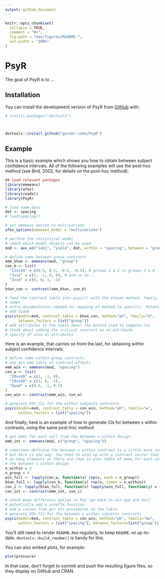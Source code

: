 ```yaml
---
output: github_document
---
```


<!-- README.md is generated from README.Rmd. Please edit that file -->

```r
knitr::opts_chunk$set(
  collapse = TRUE,
  comment = "#>",
  fig.path = "man/figures/README-",
  out.width = "100%"
)
```

# PsyR

<!-- badges: start -->
<!-- badges: end -->

The goal of PsyR is to ...

## Installation

You can install the development version of PsyR from [GitHub](https://github.com/) with:

``` r
# install.packages("devtools")



devtools::install_github("garner-code/PsyR")
```

## Example

This is a basic example which shows you how to obtain between subject confidence 
intervals. All of the following examples will use the post-hoc method 
(see Bird, 2002, for details on the post-hoc method):

```r

## load relevant packages
library(emmeans)
library(afex)
library(readxl)
library(PsyR)

# load some data
dat <- spacing
# load(spacing)?

# set emmeans option to multivariate
afex_options(emmeans_model = "multivariate")

# perform the statistical model
# check which model objects can be used
mod <- aov_ez("subj", "yield", dat, within = "spacing", between = "group")

# define some between group contrasts
emm_btwn <- emmeans(mod, "group")
con_b <- list(
  "12vs34" = c(0.5, 0.5, -0.5, -0.5), # groups 1 & 2 vs groups 3 & 4
  "1vs2" = c(1, -1, 0, 0), # and so on...
  "3vs4" = c(0, 0, 1, -1)
)
btwn_con <- contrast(emm_btwn, con_b)

# feed the contrast table into psyci() with the chosen method, family, and factor
# names
# extra documentation needed re: mapping of method to specific. Potentially
# add Sidak
psyci(model=mod, contrast_table = btwn_con, method="ph", family="b", 
      between_factors = list("group"))
# add attributes to the table about the method used to compute CIs
# think about adding the critical constant as an attribute
# specify df also as attributes

```


Here is an example, that carries on from the last, for obtaining within subject 
confidence intervals:

```r

# define some within group contrasts.
# and get emm table of contrast effects
emm_win <- emmeans(mod, "spacing")
con_w <- list(
  "20vs40" = c(1, -1, 0),
  "20vs60" = c(1, 0, -1),
  "Quad" = c(0.5, -1, 0.5)
)
con_win <- contrast(emm_win, con_w)

# generate 95% CIs for the within subjects contrasts
psyci(model=mod, contrast_table = con_win, method="ph", family="w", 
      within_factors = list("spacing"))


```

And finally, here is an example of how to generate CIs for between x within 
contrasts, using the same post-hoc method:

```r

# get emms for each cell from the between x within design
emm_int <- emmeans(mod, c("group", "spacing"))

# sometimes defining the between x within contrast is a little more involved,
# but here is one way. You need to wind up with a contrast vector that has
# as many elements as there are rows in your table of emms for each cell in 
# the between x within design
n_within = 3
n_group = 4
win_full <- lapply(con_w, function(x) rep(x, each = n_group))
btwn_full <- lapply(con_b, function(x) rep(x, times = n_within))
con_i <- lapply(btwn_full, function(x) lapply(win_full, function(y) x * y))
con_int <- contrast(emm_int, con_i) 

# check mean difference option in Psy (go back to win app and doc)
# potentially add a scheffe function 
# add p values from gcr etc procedures to the table
# generate 95% CIs for the between x within subjects contrasts
psyci(model=mod, contrast_table = con_win, method="ph", family="bw", 
      within_factors = list("spacing"), between_factors=list("group"))

```


You'll still need to render `README.Rmd` regularly, to keep `README.md` up-to-date. `devtools::build_readme()` is handy for this.

You can also embed plots, for example:

```r
plot(pressure)
```

In that case, don't forget to commit and push the resulting figure files, so they display on GitHub and CRAN.
